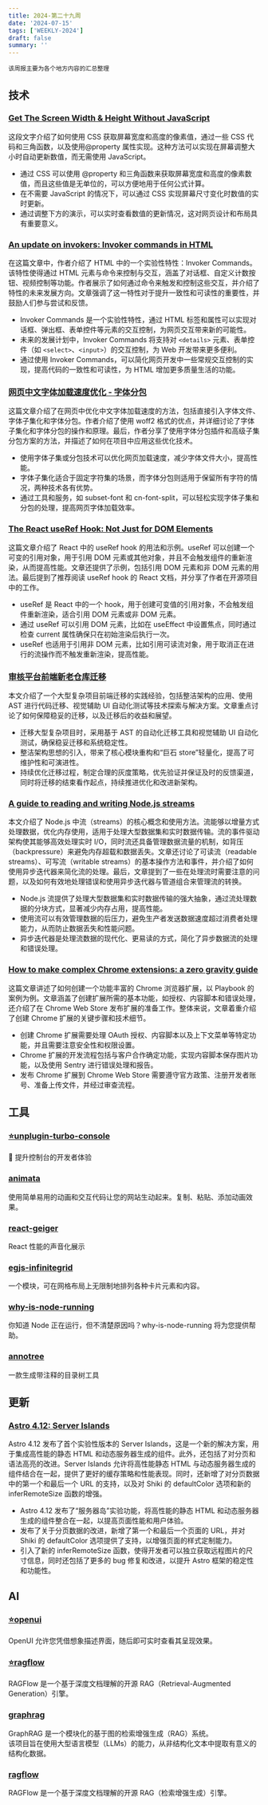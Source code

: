 ```yaml
---
title: 2024-第二十九周
date: '2024-07-15'
tags: ['WEEKLY-2024']
draft: false
summary: ''
---
```


`该周报主要为各个地方内容的汇总整理`

<TOCInlineWithSticky toc={props.toc} />

## 技术

### [Get The Screen Width & Height Without JavaScript](https://css-tip.com/screen-dimension/)

这段文字介绍了如何使用 CSS 获取屏幕宽度和高度的像素值，通过一些 CSS 代码和三角函数，以及使用@property 属性实现。这种方法可以实现在屏幕调整大小时自动更新数值，而无需使用 JavaScript。

- 通过 CSS 可以使用 @property 和三角函数来获取屏幕宽度和高度的像素数值，而且这些值是无单位的，可以方便地用于任何公式计算。
- 在不需要 JavaScript 的情况下，可以通过 CSS 实现屏幕尺寸变化时数值的实时更新。
- 通过调整下方的演示，可以实时查看数值的更新情况，这对网页设计和布局具有重要意义。


### [An update on invokers: Invoker commands in HTML](https://utilitybend.com/blog/an-update-on-invokers-invoker-commands-in-html)

在这篇文章中，作者介绍了 HTML 中的一个实验性特性：Invoker Commands。该特性使得通过 HTML 元素与命令来控制与交互，涵盖了对话框、自定义计数按钮、视频控制等功能。作者展示了如何通过命令来触发和控制这些交互，并介绍了特性的未来发展方向。文章强调了这一特性对于提升一致性和可读性的重要性，并鼓励人们参与尝试和反馈。

- Invoker Commands 是一个实验性特性，通过 HTML 标签和属性可以实现对话框、弹出框、表单控件等元素的交互控制，为网页交互带来新的可能性。
- 未来的发展计划中，Invoker Commands 将支持对 `<details>` 元素、表单控件（如 `<select>`、`<input>`）的交互控制，为 Web 开发带来更多便利。
- 通过使用 Invoker Commands，可以简化网页开发中一些常规交互控制的实现，提高代码的一致性和可读性，为 HTML 增加更多质量生活的功能。


### [网页中文字体加载速度优化 - 字体分包](https://www.hehehai.cn/posts/chinese-web-font-optimize#%E4%BD%95%E4%B8%BA%E5%88%87%E7%89%87%E5%AD%97%E4%BD%93)

这篇文章介绍了在网页中优化中文字体加载速度的方法，包括直接引入字体文件、字体子集化和字体分包。作者介绍了使用 woff2 格式的优点，并详细讨论了字体子集化和字体分包的操作和原理。最后，作者分享了使用字体分包插件和高级子集分包方案的方法，并描述了如何在项目中应用这些优化技术。

- 使用字体子集或分包技术可以优化网页加载速度，减少字体文件大小，提高性能。
- 字体子集化适合于固定字符集的场景，而字体分包则适用于保留所有字符的情况，两种技术各有优势。
- 通过工具和服务，如 subset-font 和 cn-font-split，可以轻松实现字体子集和分包的处理，提高网页字体加载效率。

### [The React useRef Hook: Not Just for DOM Elements](https://dev.to/opensauced/the-react-useref-hook-not-just-for-html-elements-3cf3)

这篇文章介绍了 React 中的 useRef hook 的用法和示例。useRef 可以创建一个可变的引用对象，用于引用 DOM 元素或其他对象，并且不会触发组件的重新渲染，从而提高性能。文章还提供了示例，包括引用 DOM 元素和非 DOM 元素的用法。最后提到了推荐阅读 useRef hook 的 React 文档，并分享了作者在开源项目中的工作。

- useRef 是 React 中的一个 hook，用于创建可变值的引用对象，不会触发组件重新渲染，适合引用 DOM 元素或非 DOM 元素。
- 通过 useRef 可以引用 DOM 元素，比如在 useEffect 中设置焦点，同时通过检查 current 属性确保只在初始渲染后执行一次。
- useRef 也适用于引用非 DOM 元素，比如引用可读流对象，用于取消正在进行的流操作而不触发重新渲染，提高性能。

### [审核平台前端新老仓库迁移](https://mp.weixin.qq.com/s/Do59GE7wHstw_U00FVdnyg)

本文介绍了一个大型复杂项目前端迁移的实践经验，包括整洁架构的应用、使用 AST 进行代码迁移、视觉辅助 UI 自动化测试等技术探索与解决方案。文章重点讨论了如何保障稳妥的迁移，以及迁移后的收益和展望。

- 迁移大型复杂项目时，采用基于 AST 的自动化迁移工具和视觉辅助 UI 自动化测试，确保稳妥迁移和系统稳定性。
- 整洁架构思想的引入，带来了核心模块重构和“巨石 store”轻量化，提高了可维护性和可演进性。
- 持续优化迁移过程，制定合理的灰度策略，优先验证并保证及时的反馈渠道，同时将迁移的结束看作起点，持续推进优化和改进新架构。

### [A guide to reading and writing Node.js streams](https://blog.platformatic.dev/a-guide-to-reading-and-writing-nodejs-streams)

本文介绍了 Node.js 中流（streams）的核心概念和使用方法。流能够以增量方式处理数据，优化内存使用，适用于处理大型数据集和实时数据传输。流的事件驱动架构使其能够高效处理实时 I/O，同时流还具备管理数据流量的机制，如背压（backpressure）来避免内存超载和数据丢失。文章还讨论了可读流（readable streams）、可写流（writable streams）的基本操作方法和事件，并介绍了如何使用异步迭代器来简化流的处理。最后，文章提到了一些在处理流时需要注意的问题，以及如何有效地处理错误和使用异步迭代器与管道组合来管理流的转换。

- Node.js 流提供了处理大型数据集和实时数据传输的强大抽象，通过流处理数据的分块方式，显著减少内存占用，提高性能。
- 使用流可以有效管理数据的后压力，避免生产者发送数据速度超过消费者处理能力，从而防止数据丢失和性能问题。
- 异步迭代器是处理流数据的现代化、更易读的方式，简化了异步数据流的处理和错误处理。

### [How to make complex Chrome extensions: a zero gravity guide](https://evilmartians.com/chronicles/how-to-make-complex-chrome-plugins-a-zero-gravity-guide)

这篇文章讲述了如何创建一个功能丰富的 Chrome 浏览器扩展，以 Playbook 的案例为例。文章涵盖了创建扩展所需的基本功能，如授权、内容脚本和错误处理，还介绍了在 Chrome Web Store 发布扩展的准备工作。整体来说，文章着重介绍了创建 Chrome 扩展的关键步骤和技术细节。

- 创建 Chrome 扩展需要处理 OAuth 授权、内容脚本以及上下文菜单等特定功能，并且需要注意安全性和权限设置。
- Chrome 扩展的开发流程包括与客户合作确定功能，实现内容脚本保存图片功能，以及使用 Sentry 进行错误处理和报告。
- 发布 Chrome 扩展到 Chrome Web Store 需要遵守官方政策、注册开发者账号、准备上传文件，并经过审查流程。

## 工具

### [⭐️unplugin-turbo-console](https://github.com/unplugin/unplugin-turbo-console)

🚀 提升控制台的开发者体验

### [animata](https://github.com/codse/animata)

使用简单易用的动画和交互代码让您的网站生动起来。复制、粘贴、添加动画效果。

### [react-geiger](https://github.com/kristiandupont/react-geiger)

React 性能的声音化展示

### [egjs-infinitegrid](https://github.com/naver/egjs-infinitegrid)

一个模块，可在网格布局上无限制地排列各种卡片元素和内容。

### [why-is-node-running](https://github.com/mafintosh/why-is-node-running)

你知道 Node 正在运行，但不清楚原因吗？why-is-node-running 将为您提供帮助。

### [annotree](https://github.com/itchaox/annotree)

一款生成带注释的目录树工具

## 更新

### [Astro 4.12: Server Islands](https://astro.build/blog/astro-4120/)

Astro 4.12 发布了首个实验性版本的 Server Islands，这是一个新的解决方案，用于集成高性能的静态 HTML 和动态服务器生成的组件。此外，还包括了对分页和语法高亮的改进。Server Islands 允许将高性能静态 HTML 与动态服务器生成的组件结合在一起，提供了更好的缓存策略和性能表现。同时，还新增了对分页数据中的第一个和最后一个 URL 的支持，以及对 Shiki 的 defaultColor 选项和新的 inferRemoteSize 函数的增强。

- Astro 4.12 发布了“服务器岛”实验功能，将高性能的静态 HTML 和动态服务器生成的组件整合在一起，以提高页面性能和用户体验。
- 发布了关于分页数据的改进，新增了第一个和最后一个页面的 URL，并对 Shiki 的 defaultColor 选项提供了支持，以增强页面的样式定制能力。
- 引入了新的 inferRemoteSize 函数，使得开发者可以独立获取远程图片的尺寸信息，同时还包括了更多的 bug 修复和改进，以提升 Astro 框架的稳定性和功能性。

## AI

### [⭐️openui](https://github.com/wandb/openui)

OpenUI 允许您凭借想象描述界面，随后即可实时查看其呈现效果。

### [⭐️ragflow](https://github.com/infiniflow/ragflow)

RAGFlow 是一个基于深度文档理解的开源 RAG（Retrieval-Augmented Generation）引擎。

### [graphrag](https://github.com/microsoft/graphrag)

GraphRAG 是一个模块化的基于图的检索增强生成（RAG）系统。  
该项目旨在使用大型语言模型（LLMs）的能力，从非结构化文本中提取有意义的结构化数据。

### [ragflow](https://github.com/infiniflow/ragflow)

RAGFlow 是一个基于深度文档理解的开源 RAG（检索增强生成）引擎。